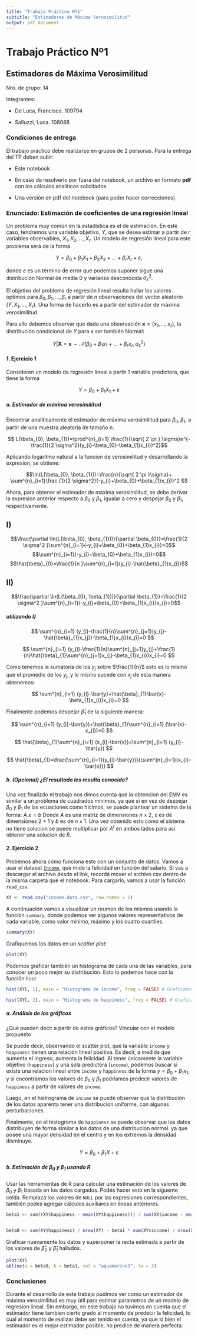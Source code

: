```yaml
---
title: "Trabajo Práctino Nº1"
subtitle: "Estimadores de Máxima Verosimilitud"
output: pdf_document
---
```


# Trabajo Práctico Nº1

## Estimadores de Máxima Verosimilitud

Nro. de grupo: 14

Integrantes:

-   De Luca, Francisco. 109794

-   Salluzzi, Luca. 108088

### Condiciones de entrega

El trabajo práctico debe realizarse en grupos de 2 personas. Para la entrega del TP deben subir:

-   Este notebook

-   En caso de resolverlo por fuera del notebook, un archivo en formato **pdf** con los cálculos analíticos solicitados.

-   Una versión en pdf del notebook (para poder hacer correcciones)

### Enunciado: Estimación de coeficientes de una regresión lineal

Un problema muy común en la estadística es el de estimación. En este caso, tendremos una variable objetivo, $Y$, que se desea estimar a partir de $r$ variables observables, $X_1, X_2, \ldots, X_r$. Un modelo de regresión lineal para este problema será de la forma

$$
Y = \beta_0+\beta_1X_1 + \beta_2X_2+\ldots+\beta_rX_r + \varepsilon,
$$

donde $\varepsilon$ es un término de error que podemos suponer sigue una distribución Normal de media 0 y varianza desconocida $\sigma_\varepsilon^2$.

El objetivo del problema de regresión lineal resulta hallar los valores óptimos para $\beta_0, \beta_1,\ldots,\beta_r$ a partir de $n$ observaciones del vector aleatorio $(Y,X_1,\ldots,X_r)$. Una forma de hacerlo es a partir del estimador de máxima verosimilitud.

Para ello debemos observar que dada una observación $\boldsymbol{x} = (x_1,\ldots, x_r)$, la distribución condicional de $Y$ para a ser también Normal:

$$
Y|\boldsymbol{X}=\boldsymbol{x} \sim \mathcal{N}(\beta_0+\beta_1x_1+\ldots+\beta_rx_r, \sigma_\varepsilon^2)
$$

#### 1. Ejercicio 1

Consideren un modelo de regresión lineal a partir 1 variable predictora, que tiene la forma

$$
Y = \beta_0 + \beta_1X_1 +\varepsilon
$$

##### a. Estimador de máxima verosimilitud

Encontrar analíticamente el estimador de máxima verosimilitud para $\beta_0,\beta_1$, a partir de una muestra aleatoria de tamaño $n$.


$$
L(\beta_{0}, \beta_{1})=\prod^{n}_{i=1} \frac{1}{\sqrt{ 2 \pi } \sigma}e^{-\frac{1}{2 \sigma^2}(y_{i}-\beta_{0}-\beta_{1}x_{i})^2}$$

Aplicando logaritmo natural a la funcion de verosimilitud y desarrollando la expresion, se obtiene:

$$\ln(L(\beta_{0}, \beta_{1}))=\frac{n}{\sqrt{ 2 \pi  }\sigma}+ \sum^{n}_{i=1}\frac {1}{2 \sigma^2}(-y_{i}+\beta_{0}+\beta_{1}x_{i})^2
$$

Ahora, para obtener el estimador de maxima verosimilitud, se debe derivar la expresion anterior respecto a $\beta_{0}$ y $\beta_{1}$, igualar a cero y despejar $\beta_{0}$ y $\beta_{1}$, respectivamente.

## I)
$$\frac{\partial \ln(L(\beta_{0}, \beta_{1}))}{\partial \beta_{0}}=\frac{1}{2 \sigma^2 }\sum^{n}_{i=1}(-y_{i}+\beta_{0}+\beta_{1}x_{i})=0$$
$$\sum^{n}_{i=1}(-y_{i}+\beta_{0}+\beta_{1}x_{i})=0$$
$$\hat{\beta}_{0}=\frac{1}{n }\sum^{n}_{i=1}(y_{i}-\hat{\beta}_{1}x_{i})$$

## II)

$$\frac{\partial \ln(L(\beta_{0}, \beta_{1}))}{\partial \beta_{1}}=\frac{1}{2 \sigma^2 }\sum^{n}_{i=1}(-y_{i}+\beta_{0}+\beta_{1}x_{i})x_{i}=0$$

##### utilizando I)

$$ 
\sum^{n}_{i=1} (y_{i}-\frac{1}{n}\sum^{n}_{j=1}(y_{j}-\hat{\beta}_{1}x_{j})-\beta_{1}x_{i})x_{i}=0
$$

$$
\sum^{n}_{i=1} (y_{i}-\frac{1}{n}\sum^{n}_{j=1}y_{j}+\frac{1}{n}\hat{\beta}_{1}\sum^{n}_{j=1}x_{j}-\beta_{1}x_{i})x_{i}=0
$$

Como tenemos la sumatoria de los $y_{j}$ sobre $\frac{1}{n}$ esto es lo mismo que el promedio de los $y_{j}$, y lo mismo sucede con $x_{j}$ de esta manera obtenemos:

$$
\sum^{n}_{i=1} (y_{i}-\bar{y}+\hat{\beta}_{1}\bar{x}-\beta_{1}x_{i})x_{i}=0
$$

Finalmente podemos despejar $\hat{\beta}_{1}$ de la siguiente manera:

$$
\sum^{n}_{i=1} (y_{i}-\bar{y})+\hat{\beta}_{1}\sum^{n}_{i=1} (\bar{x}-x_{i})=0
$$

$$
\hat{\beta}_{1}\sum^{n}_{i=1} (x_{i}-\bar{x})=\sum^{n}_{i=1} (y_{i}-\bar{y})
$$

$$
\hat{\beta}_{1}=\frac{\sum^{n}_{i=1}(y_{i}-\bar{y})}{\sum^{n}_{i=1}(x_{i}-\bar{x})}
$$

##### b. (Opcional) ¿El resultado les resulta conocido?
Una vez finalizdo el trabajo nos dimos cuenta que la obtencion del EMV es similar a un problema de cuadrados minimos, ya que si en vez de despejar $\beta_0$ y $\beta_1$ de las ecuaciones como hicimos, se puede plantear un sistema de la forma:
$A.x=b$ 
Donde $A$ es una matriz de dimensiones $n \times 2$, x es de dimensiones $2 \times 1$ y $b$ es de $n \times 1$. Una vez obtenido esto como el sistema no tiene solucion se puede multiplicar por $A^t$ en ambos lados para asi obtener una solucion de $\hat{b}$.


#### 2. Ejercicio 2

Probemos ahora cómo funciona esto con un conjunto de datos. Vamos a usar el dataset [`Income`](https://www.scribbr.com/wp-content/uploads//2020/02/income.data_.zip), que mide la felicidad en función del salario. Si vas a descargar el archivo desde el link, recordá mover el archivo csv dentro de la misma carpeta que el notebook. Para cargarlo, vamos a usar la función `read_csv`.

```r
XY <- read.csv("income.data.csv", row.names = 1)
```

A continuación vamos a visualizar un reumen de los mismos usando la función `summary`, donde podemos ver algunos valores representativos de cada variable, como valor mínimo, máximo y los cuatro cuartiles.

```r
summary(XY)
```

Grafiquemos los datos en un *scatter plot:*

```r
plot(XY)
```

Podemos graficar también un histograma de cada una de las variables, para conocer un poco mejor su distribución. Esto lo podemos hace con la función `hist`

```r
hist(XY[, 1], main = "Histograma de income", freq = FALSE) # Graficamos la columna income
```

```r
hist(XY[, 2], main = "Histograma de happiness", freq = FALSE) # Graficamos la columna happiness
```

##### a. Análisis de los gráficos

¿Qué pueden decir a partir de estos gráficos? Vincular con el modelo propuesto


Se puede decir, observando el scatter plot, que la variable `income` y `happiness` tienen una relación lineal positiva. Es decir, a medida que aumenta el ingreso, aumenta la felicidad. 
Al tener únicamente la variable objetivo (`happiness`) y una sola predictora (`income`), podemos buscar si existe una relacion lineal entre `income` y `happiness` de la forma  $y= \beta_0 + \beta_1x_1$, y si encontramos los valores de $\beta_0$ y $\beta_1$ podriamos predecir valores de `happiness` a partir de valores de `income`.

Luego, en el histrograma de `income` se puede observar que la distribución de los datos aparenta tener una distribucion uniforme, con algunas perturbaciones.

Finalmente, en el histograma de `happiness` se puede observar que los datos distribuyen de forma similar a los datos de una distribucion normal. ya que posee una mayor densidad en el centro y en los extremos la densidad disminuye.

$$
Y = \beta_0 + \beta_1 X + \varepsilon
$$

##### b. Estimación de $\beta_0$ y $\beta_1$ usando R

Usar las herramientas de R para calcular una estimación de los valores de $\beta_0$ y $\beta_1$ basada en los datos cargados. Podés hacer esto en la siguente celda. Remplazá los valores de `NULL` por las expresiones correspondientes, también podes agregar cálculos auxiliares en líneas anteriores.

```r
beta1 <- sum((XY$happiness - mean(XY$happiness))) / sum(XY$income - mean(XY$income))


beta0 <- sum(XY$happiness) / nrow(XY) - beta1 * sum(XY$income) / nrow(XY)
```

Graficar nuevamente los datos y superponer la recta estimada a partir de los valores de $\hat\beta_0$ y $\hat\beta_1$ hallados.

```r
plot(XY)
abline(a = beta0, b = beta1, col = "aquamarine3", lw = 3)
```

### Conclusiones

Durante el desarrollo de este trabajo pudimos ver como un estimador de máxima verosimilitud es muy útil para estimar parametros de un modelo de regresion lineal. Sin embargo, en este trabajo no tuvimos en cuenta que el estimador tiene tambien cierto grado al momento de predecir la felicidad, lo cual al momento de realizar debe ser tenido en cuenta, ya que si bien el estimador es el mejor estimador posible, no predice de manera perfecta.
